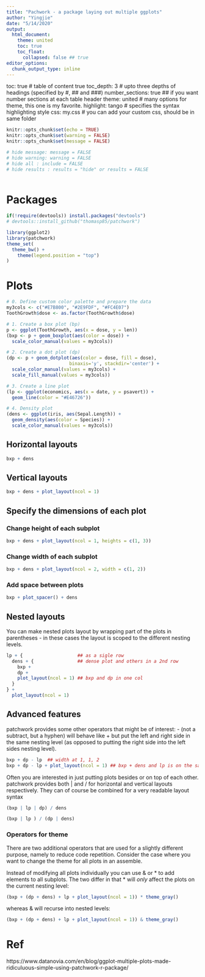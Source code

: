 ```yaml
---
title: "Pachwork - a package laying out multiple ggplots"
author: "Yingjie"
date: "5/14/2020"
output: 
  html_document:
    theme: united
    toc: true
    toc_float:
      collapsed: false ## true
editor_options: 
  chunk_output_type: inline
---
```



toc: true     # table of content true
toc_depth: 3  # upto three depths of headings (specified by #, ## and ###)
number_sections: true  ## if you want number sections at each table header
theme: united # many options for theme, this one is my favorite.
highlight: tango  # specifies the syntax highlighting style
css: my.css   # you can add your custom css, should be in same folder
    
```r
knitr::opts_chunk$set(echo = TRUE)
knitr::opts_chunk$set(warning = FALSE)
knitr::opts_chunk$set(message = FALSE)

# hide message: message = FALSE
# hide warning: warning = FALSE
# hide all : include = FALSE
# hide results : results = "hide" or results = FALSE
 
```


# Packages
```r
if(!require(devtools)) install.packages("devtools")
# devtools::install_github("thomasp85/patchwork")

library(ggplot2)
library(patchwork)
theme_set(
  theme_bw() +
    theme(legend.position = "top")
)
```



# Plots
```r
# 0. Define custom color palette and prepare the data
my3cols <- c("#E7B800", "#2E9FDF", "#FC4E07")
ToothGrowth$dose <- as.factor(ToothGrowth$dose)

# 1. Create a box plot (bp)
p <- ggplot(ToothGrowth, aes(x = dose, y = len))
(bxp <- p + geom_boxplot(aes(color = dose)) +
  scale_color_manual(values = my3cols))

# 2. Create a dot plot (dp)
(dp <- p + geom_dotplot(aes(color = dose, fill = dose), 
                       binaxis='y', stackdir='center') +
  scale_color_manual(values = my3cols) + 
  scale_fill_manual(values = my3cols))

# 3. Create a line plot
(lp <- ggplot(economics, aes(x = date, y = psavert)) + 
  geom_line(color = "#E46726")) 

# 4. Density plot
(dens <- ggplot(iris, aes(Sepal.Length)) +
  geom_density(aes(color = Species)) +
  scale_color_manual(values = my3cols))
```


## Horizontal layouts
```r
bxp + dens
```


## Vertical layouts
```r
bxp + dens + plot_layout(ncol = 1)

```


## Specify the dimensions of each plot
### Change height of each subplot
```r
bxp + dens + plot_layout(ncol = 1, heights = c(1, 3))
```


### Change width of each subplot
```r
bxp + dens + plot_layout(ncol = 2, width = c(1, 2))
```

### Add space between plots
```r
bxp + plot_spacer() + dens

```



## Nested layouts
  You can make nested plots layout by wrapping part of the plots in parentheses - in these cases the layout is scoped to the different nesting levels.
```r
lp + {                    ## as a sigle row
  dens + {                ## dense plot and others in a 2nd row
    bxp +
    dp +
    plot_layout(ncol = 1) ## bxp and dp in one col
  }
} +
  plot_layout(ncol = 1)
```


## Advanced features
  patchwork provides some other operators that might be of interest: - (not a subtract, but a hyphen) will behave like + but put the left and right side in the same nesting level (as opposed to putting the right side into the left sides nesting level).
```r
bxp + dp - lp  ## width at 1, 1, 2
bxp + dp - lp + plot_layout(ncol = 1) ## bxp + dens and lp is on the same level
```

Often you are interested in just putting plots besides or on top of each other. patchwork provides both | and / for horizontal and vertical layouts respectively. They can of course be combined for a very readable layout syntax
```r
(bxp | lp | dp) / dens

(bxp | lp ) / (dp | dens)

```

### Operators for theme
There are two additional operators that are used for a slightly different purpose, namely to reduce code repetition. Consider the case where you want to change the theme for all plots in an assemble.

Instead of modifying all plots individually you can use & or * to add elements to all subplots. The two differ in that * will *only* affect the plots on the current nesting level:
```r
(bxp + (dp + dens) + lp + plot_layout(ncol = 1)) * theme_gray()

```


whereas & will recurse into nested levels:
```r
(bxp + (dp + dens) + lp + plot_layout(ncol = 1)) & theme_gray()
```


# Ref
https://www.datanovia.com/en/blog/ggplot-multiple-plots-made-ridiculuous-simple-using-patchwork-r-package/
